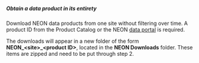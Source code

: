 ##### Obtain a data product in its entirety

Download NEON data products from one site without filtering over time. A product ID from the Product Catalog or the NEON <a href='http://data.neonscience.org/static/browse.html' target='_blank'>data portal</a> is required.

The downloads will appear in a new folder of the form **NEON\_\<site\>\_\<product ID\>**, located in the **NEON Downloads** folder. These items are zipped and need to be put through step 2.
